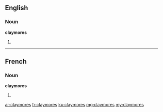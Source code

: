 ==English==

===Noun===
'''claymores'''

# {{plural of|claymore}}

----

==French==

===Noun===
'''claymores''' {{f-p}}

# {{plural of|claymore|lang=fr}}

[[ar:claymores]]
[[fr:claymores]]
[[ku:claymores]]
[[mg:claymores]]
[[my:claymores]]